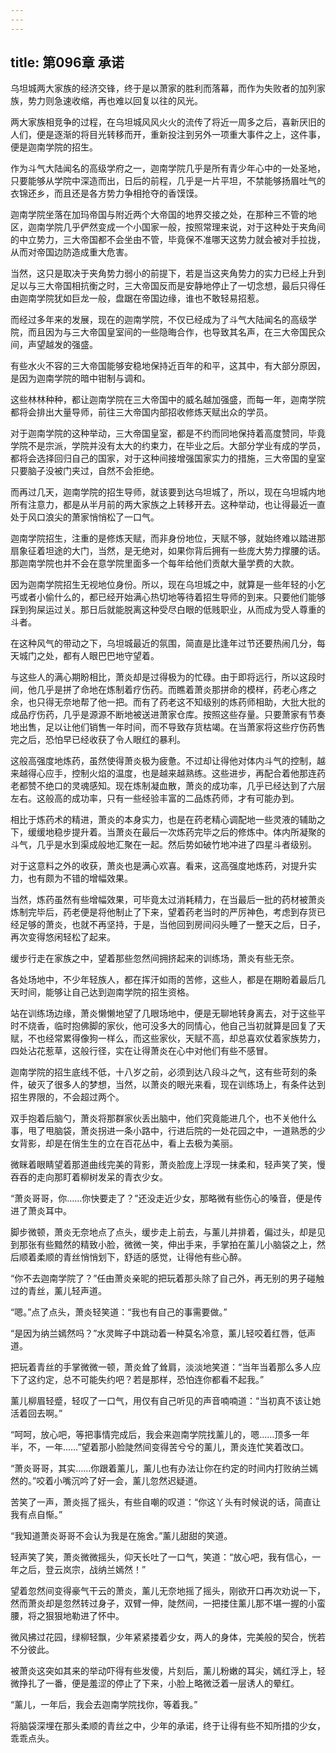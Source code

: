 ```yaml
---
---
---
```

title: 第096章 承诺
---



乌坦城两大家族的经济交锋，终于是以萧家的胜利而落幕，而作为失败者的加列家族，势力则急速收缩，再也难以回复以往的风光。

两大家族相竞争的过程，在乌坦城风风火火的流传了将近一周多之后，喜新厌旧的人们，便是逐渐的将目光转移而开，重新投注到另外一项重大事件之上，这件事，便是迦南学院的招生。

作为斗气大陆闻名的高级学府之一，迦南学院几乎是所有青少年心中的一处圣地，只要能够从学院中深造而出，日后的前程，几乎是一片平坦，不禁能够扬眉吐气的衣锦还乡，而且还是各方势力争相抢夺的香馍馍。

迦南学院坐落在加玛帝国与附近两个大帝国的地界交接之处，在那种三不管的地区，迦南学院几乎俨然变成一个小国家一般，按照常理来说，对于这种处于夹角间的中立势力，三大帝国都不会坐由不管，毕竟保不准哪天这势力就会被对手拉拢，从而对帝国边防造成重大危害。

当然，这只是取决于夹角势力弱小的前提下，若是当这夹角势力的实力已经上升到足以与三大帝国相抗衡之时，三大帝国反而是安静地停止了一切念想，最后只得任由迦南学院犹如巨龙一般，盘踞在帝国边缘，谁也不敢轻易招惹。

而经过多年来的发展，现在的迦南学院，不仅已经成为了斗气大陆闻名的高级学院，而且因为与三大帝国皇室间的一些隐晦合作，也导致其名声，在三大帝国民众间，声望越发的强盛。

有些水火不容的三大帝国能够安稳地保持近百年的和平，这其中，有大部分原因，是因为迦南学院的暗中钳制与调和。

这些林林种种，都让迦南学院在三大帝国中的威名越加强盛，而每一年，迦南学院都将会排出大量导师，前往三大帝国内部招收修炼天赋出众的学员。

对于迦南学院的这种举动，三大帝国皇室，都是不约而同地保持着高度赞同，毕竟学院不是宗派，学院并没有太大的约束力，在毕业之后。大部分学业有成的学员，都将会选择回归自己的国家，对于这种间接增强国家实力的措施，三大帝国的皇室只要脑子没被门夹过，自然不会拒绝。

而再过几天，迦南学院的招生导师，就该要到达乌坦城了，所以，现在乌坦城内地所有注意力，都是从半月前的两大家族之上转移开去。这种举动，也让得最近一直处于风口浪尖的萧家悄悄松了一口气。

迦南学院招生，注重的是修炼天赋，而非身份地位，天赋不够，就始终难以踏进那扇象征着坦途的大门，当然，是无绝对，如果你背后拥有一些庞大势力撑腰的话。那迦南学院也并不会在意学院里面多一个每年给他们贡献大量学费的大款。

因为迦南学院招生无视地位身份。所以，现在乌坦城之中，就算是一些年轻的小乞丐或者小偷什么的，都已经开始满心热切地等待着招生导师的到来。只要他们能够踩到狗屎运过关。那日后就能脱离这种受尽白眼的低贱职业，从而成为受人尊重的斗者。

在这种风气的带动之下，乌坦城最近的氛围，简直是比逢年过节还要热闹几分，每天城门之处，都有人眼巴巴地守望着。

与这些人的满心期盼相比，萧炎却是过得极为的忙碌。由于即将远行，所以这段时间，他几乎是拼了命地在炼制着疗伤药。而瞧着萧炎那拼命的模样，药老心疼之余，也只得无奈地帮了他一把。而有了药老这不知级别的炼药师相助，大批大批的成品疗伤药，几乎是源源不断地被送进萧家仓库。按照这些存量。只要萧家有节奏地出售，足以让他们销售一年时间，而不导致存货枯竭。在当萧家将这些疗伤药售完之后，恐怕早已经收获了令人眼红的暴利。

这般高强度地炼药，虽然使得萧炎极为疲惫。不过却让得他对体内斗气的控制，越来越得心应手，控制火焰的温度，也是越来越熟练。这些进步，再配合着他那连药老都赞不绝口的灵魂感知。现在炼制凝血散，萧炎的成功率，几乎已经达到了六层左右。这般高的成功率，只有一些经验丰富的二品炼药师，才有可能办到。

相比于炼药术的精进，萧炎的本身实力，也是在药老精心调配地一些灵液的辅助之下，缓缓地稳步提升着。当萧炎在最后一次炼药完毕之后的修炼中。体内所凝聚的斗气，几乎是水到渠成般地汇聚在一起。然后势如破竹地冲进了四星斗者级别。

对于这意料之外的收获，萧炎也是满心欢喜。看来，这高强度地炼药，对提升实力，也有颇为不错的增幅效果。

当然，炼药虽然有些增幅效果，可毕竟太过消耗精力，在当最后一批的药材被萧炎炼制完毕后，药老便是将他制止了下来，望着药老当时的严厉神色，考虑到存货已经足够的萧炎，也就不再坚持，于是，当他回到房间闷头睡了一整天之后，日子，再次变得悠闲轻松了起来。

缓步行走在家族之中，望着那些忽然间拥挤起来的训练场，萧炎有些无奈。

各处场地中，不少年轻族人，都在挥汗如雨的苦修，这些人，都是在期盼着最后几天时间，能够让自己达到迦南学院的招生资格。

站在训练场边缘，萧炎懒懒地望了几眼场地中，便是无聊地转身离去，对于这些平时不烧香，临时抱佛脚的家伙，他可没多大的同情心，他自己当初就算是回复了天赋，不也经常累得像狗一样么，而这些家伙，天赋不高，却总喜欢仗着家族势力，四处沾花惹草，这般行径，实在让得萧炎在心中对他们有些不感冒。

迦南学院的招生底线不低，十八岁之前，必须到达八段斗之气，这有些苛刻的条件，破灭了很多人的梦想，当然，以萧炎的眼光来看，现在训练场上，有条件达到招生界限的，不会超过两个。

双手抱着后脑勺，萧炎将那群家伙丢出脑中，他们究竟能进几个，也不关他什么事，甩了甩脑袋，萧炎拐进一条小路中，行进后院的一处花园之中，一道熟悉的少女背影，却是在俏生生的立在百花丛中，看上去极为美丽。

微眯着眼睛望着那道曲线完美的背影，萧炎脸庞上浮现一抹柔和，轻声笑了笑，慢吞吞的走向那盯着柳树发呆的青衣少女。

“萧炎哥哥，你……你快要走了？”还没走近少女，那略微有些伤心的嗓音，便是传进了萧炎耳中。

脚步微顿，萧炎无奈地点了点头，缓步走上前去，与薰儿并排着，偏过头，却是见到那张有些黯然的精致小脸，微微一笑，伸出手来，手掌拍在薰儿小脑袋之上，然后顺着柔顺的青丝悄悄划下，舒适的感觉，让得他有些心醉。

“你不去迦南学院了？”任由萧炎亲昵的把玩着那头除了自己外，再无别的男子碰触过的青丝，薰儿轻声道。

“嗯。”点了点头，萧炎轻笑道：“我也有自己的事需要做。”

“是因为纳兰嫣然吗？”水灵眸子中跳动着一种莫名冷意，薰儿轻咬着红唇，低声道。

把玩着青丝的手掌微微一顿，萧炎耸了耸肩，淡淡地笑道：“当年当着那么多人应下了这约定，总不可能失约吧？若是那样，恐怕连你都看不起我。”

薰儿柳眉轻蹙，轻叹了一口气，用仅有自己听见的声音喃喃道：“当初真不该让她活着回去啊。”

“呵呵，放心吧，等把事情完成后，我会来迦南学院找薰儿的，嗯……顶多一年半，不，一年……”望着那小脸陡然间变得苦兮兮的薰儿，萧炎连忙笑着改口。

“萧炎哥哥，其实……你跟着薰儿，薰儿也有办法让你在约定的时间内打败纳兰嫣然的。”咬着小嘴沉吟了好一会，薰儿忽然迟疑道。

苦笑了一声，萧炎摇了摇头，有些自嘲的叹道：“你这丫头有时候说的话，简直让我有点自惭。”

“我知道萧炎哥哥不会认为我是在施舍。”薰儿甜甜的笑道。

轻声笑了笑，萧炎微微摇头，仰天长吐了一口气，笑道：“放心吧，我有信心，一年之后，登云岚宗，战纳兰嫣然！”

望着忽然间变得豪气干云的萧炎，薰儿无奈地摇了摇头，刚欲开口再次劝说一下，然而萧炎却是忽然转过身子，双臂一伸，陡然间，一把搂住薰儿那不堪一握的小蛮腰，将之狠狠地勒进了怀中。

微风拂过花园，绿柳轻飘，少年紧紧搂着少女，两人的身体，完美般的契合，恍若不分彼此。

被萧炎这突如其来的举动吓得有些发傻，片刻后，薰儿粉嫩的耳尖，嫣红浮上，轻微挣扎了一番，便是羞涩的停止了下来，小脸上略微泛着一层诱人的晕红。

“薰儿，一年后，我会去迦南学院找你，等着我。”

将脑袋深埋在那头柔顺的青丝之中，少年的承诺，终于让得有些不知所措的少女，乖乖点头。